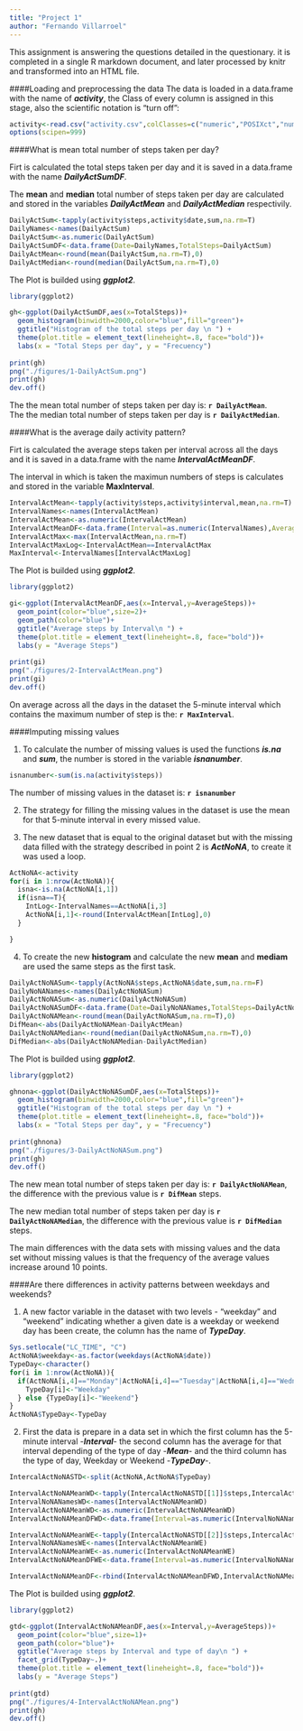 ```yaml
---
title: "Project 1"
author: "Fernando Villarroel"
---
```

   
This assignment is answering the questions detailed in the questionary. it is completed in a single R markdown document, and later processed by knitr and transformed into an HTML file.
   
####Loading and preprocessing the data
The data is loaded in a data.frame with the name of ***activity***, the Class of every column is assigned in this stage, also the scientific notation is "turn off":

```r
activity<-read.csv("activity.csv",colClasses=c("numeric","POSIXct","numeric"))
options(scipen=999)
```



####What is mean total number of steps taken per day?
  
Firt is calculated the total steps taken per day and it is saved in a data.frame with the  name ***DailyActSumDF***.  
  
The **mean** and **median** total number of steps taken per day are calculated and stored in the variables ***DailyActMean*** and ***DailyActMedian*** respectivily.  

```r
DailyActSum<-tapply(activity$steps,activity$date,sum,na.rm=T)
DailyNames<-names(DailyActSum)
DailyActSum<-as.numeric(DailyActSum)
DailyActSumDF<-data.frame(Date=DailyNames,TotalSteps=DailyActSum)
DailyActMean<-round(mean(DailyActSum,na.rm=T),0)
DailyActMedian<-round(median(DailyActSum,na.rm=T),0)
```
  
The Plot is builded using ***ggplot2***.  

```r

library(ggplot2)

gh<-ggplot(DailyActSumDF,aes(x=TotalSteps))+
  geom_histogram(binwidth=2000,color="blue",fill="green")+
  ggtitle("Histogram of the total steps per day \n ") +         
  theme(plot.title = element_text(lineheight=.8, face="bold"))+
  labs(x = "Total Steps per day", y = "Frecuency")
  
print(gh)
png("./figures/1-DailyActSum.png")
print(gh)
dev.off()

```
  
The the mean total number of steps taken per day is: **`r DailyActMean`**.  
The the median total number of steps taken per day is **`r DailyActMedian`**.  
  
####What is the average daily activity pattern?
  
Firt is calculated the average steps taken per interval across all the days and it is saved in a data.frame with the  name ***IntervalActMeanDF***.  
  
The interval in which is taken the maximun numbers of steps is calculates and stored in the variable **MaxInterval**.  

```r
IntervalActMean<-tapply(activity$steps,activity$interval,mean,na.rm=T)
IntervalNames<-names(IntervalActMean)
IntervalActMean<-as.numeric(IntervalActMean)
IntervalActMeanDF<-data.frame(Interval=as.numeric(IntervalNames),AverageSteps=IntervalActMean)
IntervalActMax<-max(IntervalActMean,na.rm=T)
IntervalActMaxLog<-IntervalActMean==IntervalActMax
MaxInterval<-IntervalNames[IntervalActMaxLog]
```
  
The Plot is builded using ***ggplot2***.  

```r

library(ggplot2)

gi<-ggplot(IntervalActMeanDF,aes(x=Interval,y=AverageSteps))+
  geom_point(color="blue",size=2)+
  geom_path(color="blue")+
  ggtitle("Average steps by Interval\n ") +         
  theme(plot.title = element_text(lineheight=.8, face="bold"))+
  labs(y = "Average Steps")
  
print(gi)
png("./figures/2-IntervalActMean.png")
print(gi)
dev.off()
```
  
On average across all the days in the dataset the 5-minute interval which contains the maximum number of step is the: **`r MaxInterval`**.  
  
####Imputing missing values
  
1)  To calculate the number of missing values is used the functions ***is.na*** and ***sum***, the number is stored in the variable ***isnanumber***. 
  
```r
isnanumber<-sum(is.na(activity$steps))
```
  
The number of  missing values in the dataset is: **`r isnanumber`**
  
2)  The strategy for filling the missing values in the dataset is use the mean for that 5-minute interval in every missed value.

3) The new dataset that is equal to the original dataset but with the missing data filled with the strategy described in point 2 is ***ActNoNA***, to create it was used a loop.
    
```r
ActNoNA<-activity
for(i in 1:nrow(ActNoNA)){
  isna<-is.na(ActNoNA[i,1])
  if(isna==T){
    IntLog<-IntervalNames==ActNoNA[i,3]
    ActNoNA[i,1]<-round(IntervalActMean[IntLog],0)
  }

}
```
  
4) To create the new **histogram** and calculate the new **mean** and **mediam** are used the same steps as the first task.
  
```r
DailyActNoNASum<-tapply(ActNoNA$steps,ActNoNA$date,sum,na.rm=F)
DailyNoNANames<-names(DailyActNoNASum)
DailyActNoNASum<-as.numeric(DailyActNoNASum)
DailyActNoNASumDF<-data.frame(Date=DailyNoNANames,TotalSteps=DailyActNoNASum)
DailyActNoNAMean<-round(mean(DailyActNoNASum,na.rm=T),0)
DifMean<-abs(DailyActNoNAMean-DailyActMean)
DailyActNoNAMedian<-round(median(DailyActNoNASum,na.rm=T),0)
DifMedian<-abs(DailyActNoNAMedian-DailyActMedian)
```
  
The Plot is builded using ***ggplot2***.  

```r

library(ggplot2)

ghnona<-ggplot(DailyActNoNASumDF,aes(x=TotalSteps))+
  geom_histogram(binwidth=2000,color="blue",fill="green")+
  ggtitle("Histogram of the total steps per day \n ") +         
  theme(plot.title = element_text(lineheight=.8, face="bold"))+
  labs(x = "Total Steps per day", y = "Frecuency")
  
print(ghnona)
png("./figures/3-DailyActNoNASum.png")
print(gh)
dev.off()
```
  
The new mean total number of steps taken per day is: **`r DailyActNoNAMean`**, the difference with the previous value is **`r DifMean`** steps.  
   
The new median total number of steps taken per day is **`r DailyActNoNAMedian`**, the difference with the previous value is **`r DifMedian`** steps.  
   
The main differences with the data sets with missing values and the data set without missing values is that the frequency of the average values increase around 10 points.
   
####Are there differences in activity patterns between weekdays and weekends?
   
1)  A new factor variable in the dataset with two levels - "weekday" and "weekend" indicating whether a given date is a weekday or weekend day has been create, the column has the name of ***TypeDay***.
   
```r
Sys.setlocale("LC_TIME", "C")
ActNoNA$weekday<-as.factor(weekdays(ActNoNA$date))
TypeDay<-character()
for(i in 1:nrow(ActNoNA)){
  if(ActNoNA[i,4]=="Monday"|ActNoNA[i,4]=="Tuesday"|ActNoNA[i,4]=="Wednesday"|ActNoNA[i,4]=="Thursday"|ActNoNA[i,4]=="Friday"){
    TypeDay[i]<-"Weekday"
  } else {TypeDay[i]<-"Weekend"}
}
ActNoNA$TypeDay<-TypeDay
```

2.  First the data is prepare in a data set in which the first column has the 5-minute interval -***Interval***- the second column has the average for that interval depending of the type of day -***Mean***- and the third column has the type of day, Weekday or Weekend -***TypeDay***-.

```r
IntercalActNoNASTD<-split(ActNoNA,ActNoNA$TypeDay)

IntervalActNoNAMeanWD<-tapply(IntercalActNoNASTD[[1]]$steps,IntercalActNoNASTD[[1]]$interval,mean,na.rm=T)
IntervalNoNANamesWD<-names(IntervalActNoNAMeanWD)
IntervalActNoNAMeanWD<-as.numeric(IntervalActNoNAMeanWD)
IntervalActNoNAMeanDFWD<-data.frame(Interval=as.numeric(IntervalNoNANamesWD),AverageSteps=IntervalActNoNAMeanWD,TypeDay="Weekday")

IntervalActNoNAMeanWE<-tapply(IntercalActNoNASTD[[2]]$steps,IntercalActNoNASTD[[2]]$interval,mean,na.rm=T)
IntervalNoNANamesWE<-names(IntervalActNoNAMeanWE)
IntervalActNoNAMeanWE<-as.numeric(IntervalActNoNAMeanWE)
IntervalActNoNAMeanDFWE<-data.frame(Interval=as.numeric(IntervalNoNANamesWE),AverageSteps=IntervalActNoNAMeanWE,TypeDay="Weekend")

IntervalActNoNAMeanDF<-rbind(IntervalActNoNAMeanDFWD,IntervalActNoNAMeanDFWE)

```
  
The Plot is builded using ***ggplot2***.  

```r

library(ggplot2)

gtd<-ggplot(IntervalActNoNAMeanDF,aes(x=Interval,y=AverageSteps))+
  geom_point(color="blue",size=1)+
  geom_path(color="blue")+
  ggtitle("Average steps by Interval and type of day\n ") +         
  facet_grid(TypeDay~.)+
  theme(plot.title = element_text(lineheight=.8, face="bold"))+
  labs(y = "Average Steps")
  
print(gtd)
png("./figures/4-IntervalActNoNAMean.png")
print(gh)
dev.off()

```
